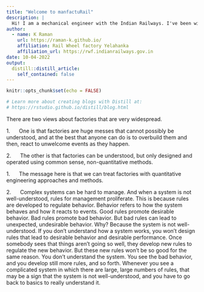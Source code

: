 ```yaml
---
title: "Welcome to manfactuRail"
description: |
  Hi! I am a mechanical engineer with the Indian Railways. I've been with the organization for over 30 years now. My experience is in the areas of maintenance, repair and manufacture of rolling stock.
author:
  - name: K Raman
    url: https://raman-k.github.io/
    affiliation: Rail Wheel factory Yelahanka
    affiliation_url: https://rwf.indianrailways.gov.in
date: 10-04-2022
output:
  distill::distill_article:
    self_contained: false
---
```


```r
knitr::opts_chunk$set(echo = FALSE)

# Learn more about creating blogs with Distill at:
# https://rstudio.github.io/distill/blog.html

```

There are two views about factories that are very
widespread.

1.     
One is that factories are huge messes that cannot
possibly be understood, and at the best that anyone can do is to overbuild them
and then, react to unwelcome events as they happen.

2.     
The other is that factories can be understood, but only
designed and operated using common sense, non-quantitative methods.

1.     
The message here is that we can treat factories with
quantitative engineering approaches and methods.

2.     
Complex systems can be
hard to manage. And when a system is not well-understood, rules for management
proliferate. This is because rules are developed to regulate behavior. Behavior
refers to how the system behaves and how it reacts to events. Good rules
promote desirable behavior. Bad rules promote bad behavior. But bad rules can
lead to unexpected, undesirable behavior. Why? Because the system is not
well-understood. If you don't understand how a system works, you won't design
rules that lead to desirable behavior and desirable performance. Once somebody
sees that things aren't going so well, they develop new rules to regulate the
new behavior. But these new rules won't be so good for the same reason. You
don't understand the system. You see the bad behavior, and you develop still
more rules, and so forth. Whenever you see a complicated system in which there
are large, large numbers of rules, that may be a sign that the system is not
well-understood, and you have to go back to basics to really understand it.
